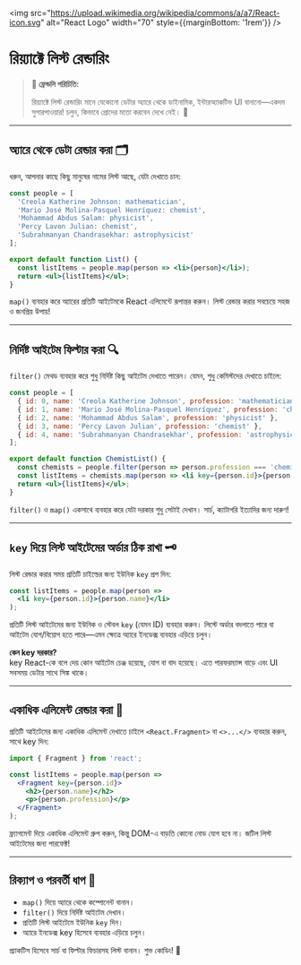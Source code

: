 
<img src="https://upload.wikimedia.org/wikipedia/commons/a/a7/React-icon.svg" alt="React Logo" width="70" style={{marginBottom: '1rem'}} />

# রিয়্যাক্টে লিস্ট রেন্ডারিং

> **👋 ফ্রেন্ডলি পরিচিতি:**
>
> রিয়্যাক্টে লিস্ট রেন্ডারিং মানে যেকোনো ডেটার অ্যারে থেকে ডাইনামিক, ইন্টারঅ্যাকটিভ UI বানানো—একদম সুপারপাওয়ার! চলুন, কিভাবে প্রোদের মতো করবেন দেখে নেই। 🚀

---

## অ্যারে থেকে ডেটা রেন্ডার করা 🗂️

ধরুন, আপনার কাছে কিছু মানুষের নামের লিস্ট আছে, যেটা দেখাতে চান:

```jsx
const people = [
  'Creola Katherine Johnson: mathematician',
  'Mario José Molina-Pasquel Henríquez: chemist',
  'Mohammad Abdus Salam: physicist',
  'Percy Lavon Julian: chemist',
  'Subrahmanyan Chandrasekhar: astrophysicist'
];

export default function List() {
  const listItems = people.map(person => <li>{person}</li>);
  return <ul>{listItems}</ul>;
}
```

<Callout type="tip"><code>map()</code> ব্যবহার করে অ্যারের প্রতিটি আইটেমকে React এলিমেন্টে রূপান্তর করুন। লিস্ট রেন্ডার করার সবচেয়ে সহজ ও জনপ্রিয় উপায়!</Callout>

---

## নির্দিষ্ট আইটেম ফিল্টার করা 🔍

<code>filter()</code> মেথড ব্যবহার করে শুধু নির্দিষ্ট কিছু আইটেম দেখাতে পারেন। যেমন, শুধু কেমিস্টদের দেখাতে চাইলে:

```jsx
const people = [
  { id: 0, name: 'Creola Katherine Johnson', profession: 'mathematician' },
  { id: 1, name: 'Mario José Molina-Pasquel Henríquez', profession: 'chemist' },
  { id: 2, name: 'Mohammad Abdus Salam', profession: 'physicist' },
  { id: 3, name: 'Percy Lavon Julian', profession: 'chemist' },
  { id: 4, name: 'Subrahmanyan Chandrasekhar', profession: 'astrophysicist' }
];

export default function ChemistList() {
  const chemists = people.filter(person => person.profession === 'chemist');
  const listItems = chemists.map(person => <li key={person.id}>{person.name}</li>);
  return <ul>{listItems}</ul>;
}
```

<Callout type="info"><code>filter()</code> ও <code>map()</code> একসাথে ব্যবহার করে যেটা দরকার শুধু সেটাই দেখান। সার্চ, ক্যাটাগরি ইত্যাদির জন্য দারুণ!</Callout>

---

## <code>key</code> দিয়ে লিস্ট আইটেমের অর্ডার ঠিক রাখা 🗝️

লিস্ট রেন্ডার করার সময় প্রতিটি চাইল্ডের জন্য ইউনিক <code>key</code> প্রপ দিন:

```jsx
const listItems = people.map(person =>
  <li key={person.id}>{person.name}</li>
);
```

<Callout type="warning">প্রতিটি লিস্ট আইটেমের জন্য ইউনিক ও স্টেবল <code>key</code> (যেমন ID) ব্যবহার করুন। লিস্টে অর্ডার বদলাতে পারে বা আইটেম যোগ/বিয়োগ হতে পারে—এমন ক্ষেত্রে অ্যারে ইনডেক্স ব্যবহার এড়িয়ে চলুন।</Callout>

**কেন key দরকার?**  
key React-কে বলে দেয় কোন আইটেম চেঞ্জ হয়েছে, যোগ বা বাদ হয়েছে। এতে পারফরম্যান্স বাড়ে এবং UI সবসময় ডেটার সাথে সিঙ্ক থাকে।

---

## একাধিক এলিমেন্ট রেন্ডার করা 🧩

প্রতিটি আইটেমের জন্য একাধিক এলিমেন্ট দেখাতে চাইলে <code>&lt;React.Fragment&gt;</code> বা <code>&lt;&gt;...&lt;/&gt;</code> ব্যবহার করুন, সাথে key দিন:

```jsx
import { Fragment } from 'react';

const listItems = people.map(person =>
  <Fragment key={person.id}>
    <h2>{person.name}</h2>
    <p>{person.profession}</p>
  </Fragment>
);
```

<Callout type="tip">ফ্র্যাগমেন্ট দিয়ে একাধিক এলিমেন্ট গ্রুপ করুন, কিন্তু DOM-এ বাড়তি কোনো নোড যোগ হবে না। জটিল লিস্ট আইটেমের জন্য পারফেক্ট!</Callout>

---

## রিক্যাপ ও পরবর্তী ধাপ 🚦

- <code>map()</code> দিয়ে অ্যারে থেকে কম্পোনেন্ট বানান।
- <code>filter()</code> দিয়ে নির্দিষ্ট আইটেম দেখান।
- প্রতিটি লিস্ট আইটেমে ইউনিক <code>key</code> দিন।
- অ্যারে ইনডেক্স key হিসেবে ব্যবহার এড়িয়ে চলুন।

<Callout type="success">প্র্যাকটিস হিসেবে সার্চ বা ফিল্টার ফিচারসহ লিস্ট বানান। শুভ কোডিং! 🎉</Callout>
